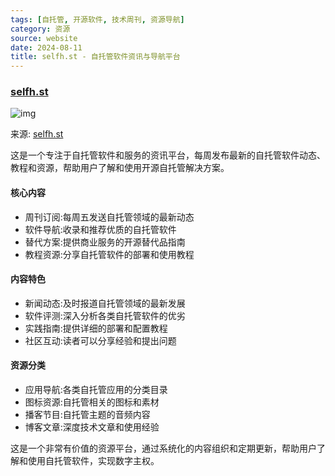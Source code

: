 ```yaml
---
tags: [自托管, 开源软件, 技术周刊, 资源导航]
category: 资源
source: website
date: 2024-08-11
title: selfh.st - 自托管软件资讯与导航平台
---
```


### [selfh.st](https://selfh.st/)

![img](https://img.mengpeng.tech/i/2024/12/10/67578f6516475.webp)

来源: [selfh.st](https://selfh.st/)

这是一个专注于自托管软件和服务的资讯平台，每周发布最新的自托管软件动态、教程和资源，帮助用户了解和使用开源自托管解决方案。

#### 核心内容
- 周刊订阅:每周五发送自托管领域的最新动态
- 软件导航:收录和推荐优质的自托管软件
- 替代方案:提供商业服务的开源替代品指南
- 教程资源:分享自托管软件的部署和使用教程

#### 内容特色
- 新闻动态:及时报道自托管领域的最新发展
- 软件评测:深入分析各类自托管软件的优劣
- 实践指南:提供详细的部署和配置教程
- 社区互动:读者可以分享经验和提出问题

#### 资源分类
- 应用导航:各类自托管应用的分类目录
- 图标资源:自托管相关的图标和素材
- 播客节目:自托管主题的音频内容
- 博客文章:深度技术文章和使用经验

这是一个非常有价值的资源平台，通过系统化的内容组织和定期更新，帮助用户了解和使用自托管软件，实现数字主权。 